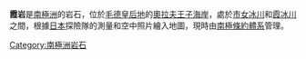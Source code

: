{{coord|68|22|S|42|14|E|source:GNIS|display=title}}

'''霞岩'''是[[南極洲|南極洲]]的岩石，位於[[毛德皇后地|毛德皇后地]]的[[奧拉夫王子海岸|奧拉夫王子海岸]]，處於[[市女冰川|市女冰川]]和[[霞冰川|霞冰川]]之間，根據[[日本|日本]]探險隊的測量和空中照片繪入地圖，現時由[[南極條約體系|南極條約體系]]管理。

{{Antarctica-geo-stub}}
[[Category:南極洲岩石|Category:南極洲岩石]]
